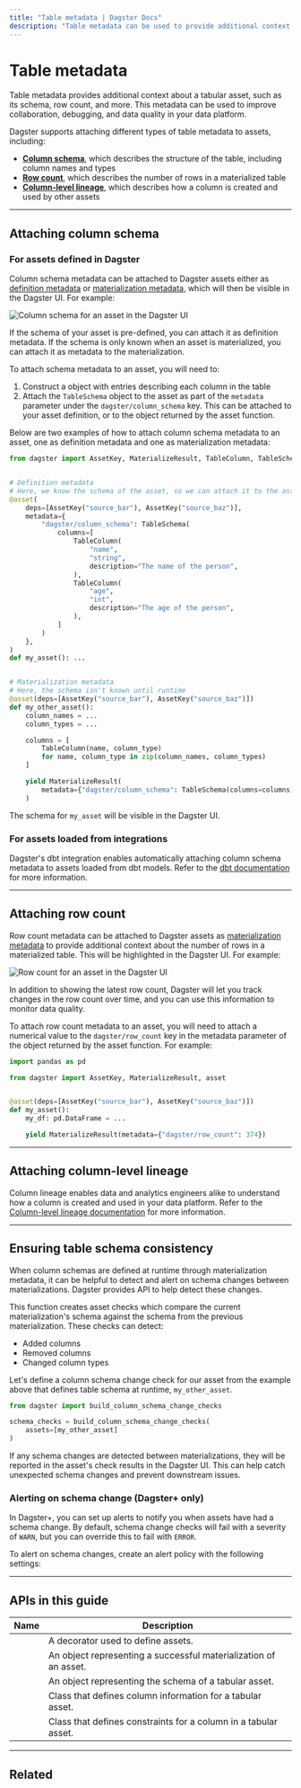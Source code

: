 ```yaml
---
title: "Table metadata | Dagster Docs"
description: "Table metadata can be used to provide additional context about a tabular asset, such as its schema, row count, and more."
---
```


# Table metadata

Table metadata provides additional context about a tabular asset, such as its schema, row count, and more. This metadata can be used to improve collaboration, debugging, and data quality in your data platform.

Dagster supports attaching different types of table metadata to assets, including:

- [**Column schema**](#attaching-column-schema), which describes the structure of the table, including column names and types
- [**Row count**](#attaching-row-count), which describes the number of rows in a materialized table
- [**Column-level lineage**](#attaching-column-level-lineage), which describes how a column is created and used by other assets

---

## Attaching column schema

### For assets defined in Dagster

Column schema metadata can be attached to Dagster assets either as [definition metadata](/concepts/metadata-tags/asset-metadata#attaching-definition-metadata) or [materialization metadata](/concepts/metadata-tags/asset-metadata#attaching-materialization-metadata), which will then be visible in the Dagster UI. For example:

<Image
alt="Column schema for an asset in the Dagster UI"
src="/images/concepts/metadata-tags/metadata-table-schema.png"
width={1793}
height={652}
/>

If the schema of your asset is pre-defined, you can attach it as definition metadata. If the schema is only known when an asset is materialized, you can attach it as metadata to the materialization.

To attach schema metadata to an asset, you will need to:

1. Construct a <PyObject object="TableSchema"/> object with <PyObject object="TableColumn"  /> entries describing each column in the table
2. Attach the `TableSchema` object to the asset as part of the `metadata` parameter under the `dagster/column_schema` key. This can be attached to your asset definition, or to the <PyObject object="MaterializeResult" /> object returned by the asset function.

Below are two examples of how to attach column schema metadata to an asset, one as definition metadata and one as materialization metadata:

```python file=/concepts/metadata-tags/asset_column_schema.py
from dagster import AssetKey, MaterializeResult, TableColumn, TableSchema, asset


# Definition metadata
# Here, we know the schema of the asset, so we can attach it to the asset decorator
@asset(
    deps=[AssetKey("source_bar"), AssetKey("source_baz")],
    metadata={
        "dagster/column_schema": TableSchema(
            columns=[
                TableColumn(
                    "name",
                    "string",
                    description="The name of the person",
                ),
                TableColumn(
                    "age",
                    "int",
                    description="The age of the person",
                ),
            ]
        )
    },
)
def my_asset(): ...


# Materialization metadata
# Here, the schema isn't known until runtime
@asset(deps=[AssetKey("source_bar"), AssetKey("source_baz")])
def my_other_asset():
    column_names = ...
    column_types = ...

    columns = [
        TableColumn(name, column_type)
        for name, column_type in zip(column_names, column_types)
    ]

    yield MaterializeResult(
        metadata={"dagster/column_schema": TableSchema(columns=columns)}
    )
```

The schema for `my_asset` will be visible in the Dagster UI.

### For assets loaded from integrations

Dagster's dbt integration enables automatically attaching column schema metadata to assets loaded from dbt models. Refer to the [dbt documentation](/integrations/dbt/reference#fetching-column-level-metadata) for more information.

---

## Attaching row count

Row count metadata can be attached to Dagster assets as [materialization metadata](/concepts/metadata-tags/asset-metadata#attaching-materialization-metadata) to provide additional context about the number of rows in a materialized table. This will be highlighted in the Dagster UI. For example:

<Image
alt="Row count for an asset in the Dagster UI"
src="/images/concepts/metadata-tags/metadata-row-count.png"
width={1921}
height={559}
/>

In addition to showing the latest row count, Dagster will let you track changes in the row count over time, and you can use this information to monitor data quality.

To attach row count metadata to an asset, you will need to attach a numerical value to the `dagster/row_count` key in the metadata parameter of the <PyObject object="MaterializeResult" /> object returned by the asset function. For example:

```python file=/concepts/metadata-tags/asset_row_count.py
import pandas as pd

from dagster import AssetKey, MaterializeResult, asset


@asset(deps=[AssetKey("source_bar"), AssetKey("source_baz")])
def my_asset():
    my_df: pd.DataFrame = ...

    yield MaterializeResult(metadata={"dagster/row_count": 374})
```

---

## Attaching column-level lineage

Column lineage enables data and analytics engineers alike to understand how a column is created and used in your data platform. Refer to the [Column-level lineage documentation](/concepts/metadata-tags/asset-metadata/column-level-lineage) for more information.

---

## Ensuring table schema consistency

When column schemas are defined at runtime through materialization metadata, it can be helpful to detect and alert on schema changes between materializations. Dagster provides <PyObject object="build_column_schema_change_checks"/> API to help detect these changes.

This function creates asset checks which compare the current materialization's schema against the schema from the previous materialization. These checks can detect:

- Added columns
- Removed columns
- Changed column types

Let's define a column schema change check for our asset from the example above that defines table schema at runtime, `my_other_asset`.

```python file=/concepts/metadata-tags/schema_change_checks.py startafter=start_check endbefore=end_check
from dagster import build_column_schema_change_checks

schema_checks = build_column_schema_change_checks(
    assets=[my_other_asset]
)
```

If any schema changes are detected between materializations, they will be reported in the asset's check results in the Dagster UI. This can help catch unexpected schema changes and prevent downstream issues.

### Alerting on schema change (Dagster+ only)

In Dagster+, you can set up alerts to notify you when assets have had a schema change. By default, schema change checks will fail with a severity of `WARN`, but you can override this to fail with `ERROR`.

To alert on schema changes, create an alert policy with the following settings:

<AssetCheckAlerts />

---

## APIs in this guide

| Name                                         | Description                                                      |
| -------------------------------------------- | ---------------------------------------------------------------- |
| <PyObject object="asset" decorator />        | A decorator used to define assets.                               |
| <PyObject object="MaterializeResult" />      | An object representing a successful materialization of an asset. |
| <PyObject object="TableSchema" />            | An object representing the schema of a tabular asset.            |
| <PyObject object="TableColumn" />            | Class that defines column information for a tabular asset.       |
| <PyObject object="TableColumnConstraints" /> | Class that defines constraints for a column in a tabular asset.  |

---

## Related

<ArticleList>
  <ArticleListItem
    title="Asset metadata"
    href="/concepts/metadata-tags/asset-metadata"
  ></ArticleListItem>
  <ArticleListItem
    title="Column-level lineage"
    href="/concepts/metadata-tags/asset-metadata/column-level-lineage"
  ></ArticleListItem>
  <ArticleListItem
    title="Metadata & tags"
    href="/concepts/metadata-tags"
  ></ArticleListItem>
  <ArticleListItem
    title="Asset definitions"
    href="/concepts/assets/software-defined-assets"
  ></ArticleListItem>
</ArticleList>

